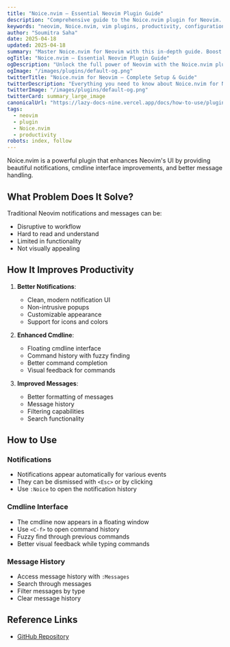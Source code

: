 ```yaml
---
title: "Noice.nvim – Essential Neovim Plugin Guide"
description: "Comprehensive guide to the Noice.nvim plugin for Neovim. Learn setup, features, and best practices to enhance your workflow."
keywords: "neovim, Noice.nvim, vim plugins, productivity, configuration"
author: "Soumitra Saha"
date: 2025-04-18
updated: 2025-04-18
summary: "Master Noice.nvim for Neovim with this in-depth guide. Boost your coding productivity and editor experience."
ogTitle: "Noice.nvim – Essential Neovim Plugin Guide"
ogDescription: "Unlock the full power of Neovim with the Noice.nvim plugin. Step-by-step instructions and expert tips."
ogImage: "/images/plugins/default-og.png"
twitterTitle: "Noice.nvim for Neovim – Complete Setup & Guide"
twitterDescription: "Everything you need to know about Noice.nvim for Neovim. Installation, configuration, and pro tips."
twitterImage: "/images/plugins/default-og.png"
twitterCard: summary_large_image
canonicalUrl: "https://lazy-docs-nine.vercel.app/docs/how-to-use/plugins/noice.nvim"
tags:
  - neovim
  - plugin
  - Noice.nvim
  - productivity
robots: index, follow
---
```


Noice.nvim is a powerful plugin that enhances Neovim's UI by providing beautiful notifications, cmdline interface improvements, and better message handling.

## What Problem Does It Solve?

Traditional Neovim notifications and messages can be:

- Disruptive to workflow
- Hard to read and understand
- Limited in functionality
- Not visually appealing

## How It Improves Productivity

1. **Better Notifications**:

   - Clean, modern notification UI
   - Non-intrusive popups
   - Customizable appearance
   - Support for icons and colors

2. **Enhanced Cmdline**:

   - Floating cmdline interface
   - Command history with fuzzy finding
   - Better command completion
   - Visual feedback for commands

3. **Improved Messages**:
   - Better formatting of messages
   - Message history
   - Filtering capabilities
   - Search functionality

## How to Use

### Notifications

- Notifications appear automatically for various events
- They can be dismissed with `<Esc>` or by clicking
- Use `:Noice` to open the notification history

### Cmdline Interface

- The cmdline now appears in a floating window
- Use `<C-f>` to open command history
- Fuzzy find through previous commands
- Better visual feedback while typing commands

### Message History

- Access message history with `:Messages`
- Search through messages
- Filter messages by type
- Clear message history

## Reference Links

- [GitHub Repository](https://github.com/folke/noice.nvim)
